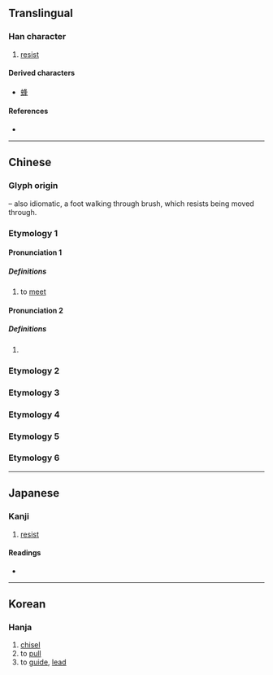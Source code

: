{{character info/new}}
{{character info|0x2F85C}}
==Translingual==

===Han character===
{{Han char|rn=34|rad=夂|as=04|sn=7|four=27504|canj=HEQJ|ids=⿱夂丰}}

# [[resist]]

====Derived characters====
* [[蜂]]

====References====
* {{Han ref|kx=0244.220|dkj=05698|dj=0485.090|hdz=20868.070|uh=5906|ud=22790|bh=CAB0|bd=51888}}

----

==Chinese==
{{rfc|zh|This character belongs to phonetic series 丰. The character that belongs to series 丯 is 𡕗. Historic pronunciation /ɦɑiH/ in section ''Pronunciation'' may need to be moved too}}
{{zh-forms}}

===Glyph origin===
{{Han etym}}
{{Han compound|夂|t1=foot, walk|丰|t2=bush, brush|ls=psc|c1=s|c2=p}} – also idiomatic, a foot walking through brush, which resists being moved through.

===Etymology 1===

====Pronunciation 1====
{{zh-pron
|m=féng
|c=fung1,fung4
|mc=1
|oc=2
|ma=
|cat=v
}}

=====Definitions=====
{{zh-hanzi}}

# to [[meet]]

====Pronunciation 2====
{{zh-pron
|m=páng
|cat=pn
}}

=====Definitions=====
{{zh-hanzi}}

# {{surname|zh}}

===Etymology 2===
{{zh-see|豐|v}}

===Etymology 3===
{{zh-see|鋒|ssv}}

===Etymology 4===
{{zh-see|蜂|ss}}

===Etymology 5===
{{zh-see|峰|ss}}

===Etymology 6===
{{zh-see|烽|ss}}

----

==Japanese==

===Kanji===
{{ja-kanji|grade=|rs=夂04}}

# [[resist]]

====Readings====
* {{ja-readings|on=[[ほう]] (hō), [[ふ]] (fu), [[ば]] (ba)|kun=[[さからう]] (sakarau), [[ひく]] (hiku), [[あう]] (au), [[あつい]] (atsui)}}

----

==Korean==

===Hanja===
{{ko-hanja|hangeul=[[봉]]|rv=bong|mr=pong}}

# [[chisel]]
# to [[pull]]
# to [[guide]], [[lead]]